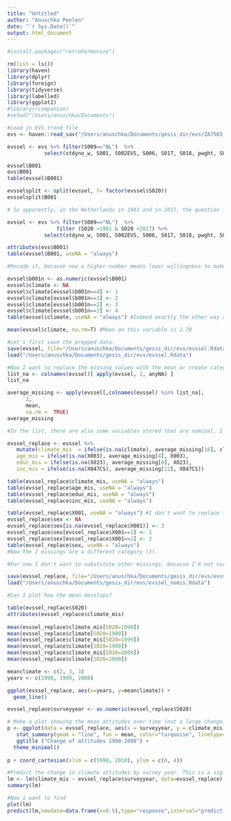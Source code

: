 ```yaml
---
title: "Untitled"
author: "Anuschka Peelen"
date: "`r Sys.Date()`"
output: html_document
---
```


```r
#install.packages("retroharmonize")

rm(list = ls())
library(haven)
library(dplyr)
library(foreign)
library(tidyverse)
library(labelled)
library(ggplot2)
#library(rcompanion)
#setwd("/Users/anuschka/Documents")

```

```r
#Load in EVS trend file
evs <- haven::read_sav("/Users/anuschka/Documents/gesis_dir/evs/ZA7503_v2-0-0.sav", encoding="latin1")

evssel <- evs %>% filter(S009=="NL")  %>%
            select(stdyno_w, S001, S002EVS, S006, S017, S018, pwght, S020, B001, X001, X002, X003, X003R, X003R2, X011, X023, X023R, X025, X028, X047CS, X047_EVS, X047R_EVS)

evssel$B001
evs$B001
table(evssel$B001)

evsselsplit <- split(evssel, f= factor(evssel$S020))
evsselsplit$B001

# So apparently, in the Netherlands in 1981 and in 2017, the question for the dependent var was not asked. This means that I cannot use those years from the EVS. A pity. 

evssel <- evs %>% filter(S009=="NL")  %>%
                filter (S020 >1981 & S020 <2017) %>%
            select(stdyno_w, S001, S002EVS, S006, S017, S018, pwght, S020, B001, X001, X002, X003, X003R, X003R2, X011, X023, X023R, X025, X028, X047CS, X047_EVS, X047R_EVS)

attributes(evs$B001)
table(evssel$B001, useNA = "always")

#Recode it, because now a higher number means lower willingness to make sacrifices. I want everything in the direction that a higher score equals more positive attitudes towards the climate. 

evssel$b001n <- as.numeric(evssel$B001)
evssel$climate <- NA
evssel$climate[evssel$b001n==4] <- 1
evssel$climate[evssel$b001n==3] <- 2
evssel$climate[evssel$b001n==2] <- 3
evssel$climate[evssel$b001n==1] <- 4
table(evssel$climate, useNA = "always") #Indeed exactly the other way around

mean(evssel$climate, na.rm=T) #Mean on this variable is 2.78

#Let's first save the prepped data. 
save(evssel, file="/Users/anuschka/Documents/gesis_dir/evs/evssel.Rdata")
load("/Users/anuschka/Documents/gesis_dir/evs/evssel.Rdata")

#Now I want to replace the missing values with the mean or create categories of missings 
list_na <- colnames(evssel)[ apply(evssel, 2, anyNA) ]
list_na

average_missing <- apply(evssel[,colnames(evssel) %in% list_na],
      2,
      mean,
      na.rm =  TRUE)
average_missing

#In the list, there are also some variables stored that are nominal. I don't want to replace those with the average so I will not include them. 

evssel_replace <- evssel %>%
   mutate(climate_mis  = ifelse(is.na(climate), average_missing[16], climate),
   age_mis = ifelse(is.na(X003), average_missing[4], X003),
   educ_mis = ifelse(is.na(X023), average_missing[8], X023),
   inc_mis = ifelse(is.na(X047CS), average_missing[12], X047CS))

table(evssel_replace$climate_mis, useNA = "always")
table(evssel_replace$age_mis, useNA = "always")
table(evssel_replace$educ_mis, useNA = "always")
table(evssel_replace$inc_mis, useNA = "always")

table(evssel_replace$X001, useNA = "always") #I don't want to replace the 2 missings on gender because that just creates a very small category. But let's see how it works. 
evssel_replace$sex <- NA
evssel_replace$sex[is.na(evssel_replace$X001)] <- 3
evssel_replace$sex[evssel_replace$X001==1] <- 1
evssel_replace$sex[evssel_replace$X001==2] <- 2
table(evssel_replace$sex, useNA = "always") 
#Now the 2 missings are a different category (3). 

#For now I don't want to substitute other missings, because I'm not sure which demographic variables I will use yet (that depends on how they're coded in the other datasets). Later on, I may have to come back here. Let's save the new dataset now. 

save(evssel_replace, file="/Users/anuschka/Documents/gesis_dir/evs/evssel_nomis.Rdata")
load("/Users/anuschka/Documents/gesis_dir/evs/evssel_nomis.Rdata")

#Can I plot how the mean develops?

table(evssel_replace$S020)
attributes(evssel_replace$climate_mis)
  
mean(evssel_replace$climate_mis[S020=1990])
mean(evssel_replace$climate[S020=1990])  
mean(evssel_replace$climate_mis[S020=1999])
mean(evssel_replace$climate[S020=1999])
mean(evssel_replace$climate_mis[S020=2008])
mean(evssel_replace$climate[S020=2008])

meanclimate <- c(2, 3, 3)
years <- c(1990, 1999, 2008)

ggplot(evssel_replace, aes(x=years, y=meanclimate)) +
  geom_line()

evssel_replace$surveyyear <- as.numeric(evssel_replace$S020)

# Make a plot showing the mean attitudes over time (not a large change)
p <- ggplot(data = evssel_replace, aes(x = surveyyear, y = climate_mis)) + 
   stat_summary(geom = "line", fun = mean, color="turquoise", linetype=2) +
   ggtitle ("Change of attitudes 1990-2008") +
  theme_minimal() 
  
p + coord_cartesian(xlim = c(1990, 2010), ylim = c(0, 4))

#Predict the change in climate attitudes by survey year. This is a sig. decline. 
lm <- lm(climate_mis ~ evssel_replace$surveyyear, data=evssel_replace)
summary(lm)

#Now i want to find 
plot(lm)
predict(lm,newdata=data.frame(x=0.5),type="response",interval="prediction",level=0.95)


```



